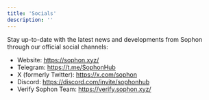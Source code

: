 ```yaml
---
title: 'Socials'
description: ''
---
```


Stay up-to-date with the latest news and developments from Sophon through our official social channels:

- Website: https://sophon.xyz/
- Telegram: https://t.me/SophonHub
- X (formerly Twitter): https://x.com/sophon
- Discord: https://discord.com/invite/sophonhub
- Verify Sophon Team: https://verify.sophon.xyz/

